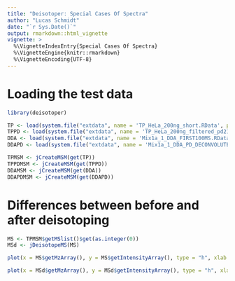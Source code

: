 ```yaml
---
title: "Deisotoper: Special Cases Of Spectra"
author: "Lucas Schmidt"
date: "`r Sys.Date()`"
output: rmarkdown::html_vignette
vignette: >
  %\VignetteIndexEntry{Special Cases Of Spectra}
  %\VignetteEngine{knitr::rmarkdown}
  %\VignetteEncoding{UTF-8}
---
```



# Loading the test data

```r
library(deisotoper)

TP <- load(system.file("extdata", name = 'TP_HeLa_200ng_short.RData', package = "deisotoper"))
TPPD <- load(system.file("extdata", name = 'TP_HeLa_200ng_filtered_pd21.RData', package = "deisotoper"))
DDA <- load(system.file("extdata", name = 'Mix1a_1_DDA_FIRST100MS.RData', package = "deisotoper"))
DDAPD <- load(system.file("extdata", name = 'Mix1a_1_DDA_PD_DECONVOLUTED_FIRST100MS.RData', package = "deisotoper"))

TPMSM <- jCreateMSM(get(TP))
TPPDMSM <- jCreateMSM(get(TPPD))
DDAMSM <- jCreateMSM(get(DDA))
DDAPDMSM <- jCreateMSM(get(DDAPD))
```


# Differences between before and after deisotoping

```r
MS <- TPMSM$getMSlist()$get(as.integer(0))
MSd <- jDeisotopeMS(MS)

plot(x = MS$getMzArray(), y = MS$getIntensityArray(), type = "h", xlab = "mZ", ylab = "Intensity")

plot(x = MSd$getMzArray(), y = MSd$getIntensityArray(), type = "h", xlab = "mZ", ylab = "Intensity")
```